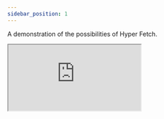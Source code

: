 ```yaml
---
sidebar_position: 1
---
```


A demonstration of the possibilities of Hyper Fetch.

<iframe
  src="https://codesandbox.io/embed/hyper-fetch-playground-zszubv?codemirror=1&hidenavigation=1&view=preview&theme=dark"
  style={{ width: "100%", height: "600px", border: 0, borderRadius: "4px", overflow: "hidden" }}
  title="Hyper Fetch Playground"
  allow="accelerometer; ambient-light-sensor; camera; encrypted-media; geolocation; gyroscope; hid; microphone; midi; payment; usb; vr; xr-spatial-tracking"
  sandbox="allow-forms allow-modals allow-popups allow-presentation allow-same-origin allow-scripts"
/>

[![Edit Hyper Fetch Playground](https://codesandbox.io/static/img/play-codesandbox.svg)](https://codesandbox.io/s/hyper-fetch-playground-zszubv?autoresize=1&fontsize=14&hidenavigation=1&theme=dark)
